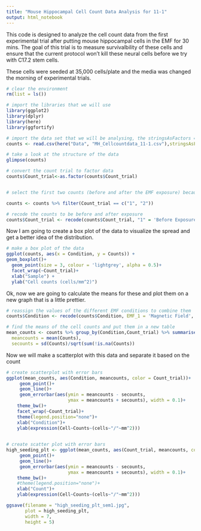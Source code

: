 ```yaml
---
title: "Mouse Hippocampal Cell Count Data Analysis for 11-1"
output: html_notebook
---
```


This code is designed to analyze the cell count data from the first experimental trial after putting mouse hippocampal cells in the EMF for 30 mins.  The goal of this trial is to measure survivalbility of these cells and ensure that the current protocol won't kill these neural cells before we try with C17.2 stem cells.

These cells were seeded at 35,000 cells/plate and the media was changed the morning of experimental trials. 

```r
# clear the environment
rm(list = ls())

# import the libraries that we will use
library(ggplot2)
library(dplyr)
library(here)
library(ggfortify)

```


```r
# import the data set that we will be analysing, the stringsAsFactors = True argument converts categorical data to factors so we can analyse the levels
counts <- read.csv(here("Data", "MH_Cellcountdata_11-1.csv"),stringsAsFactors = TRUE)

# take a look at the structure of the data
glimpse(counts)
```

```r
# convert the count trial to factor data
counts$Count_trial<-as.factor(counts$Count_trial) 


# select the first two counts (before and after the EMF exposure) because the third count is skewed due to the lack of CO2 that the cells were exposed to between the 2nd and 3rd counts

counts <- counts %>% filter(Count_trial == c("1", "2"))

# recode the counts to be before and after exposure
counts$Count_trial <- recode(counts$Count_trial, "1" = 'Before Exposure', "2" = '24 Hours After Exposure')
```

Now I am going to create a box plot of the data to visualize the spread and get a better idea of the distribution.
```r
# make a box plot of the data
ggplot(counts, aes(x = Condition, y = Counts)) +
geom_boxplot()+
  geom_point(size = 3, colour = 'lightgrey', alpha = 0.5)+
  facet_wrap(~Count_trial)+
  xlab("Sample") +
  ylab("Cell counts (cells/mm^2)")
```
Ok, now we are going to calculate the means for these and plot them on a new graph that is a little prettier. 
```r
# reassign the values of the different EMF conditions to combine them
counts$Condition <- recode(counts$Condition, EMF_1 = 'Magnetic Field', EMF_2 = 'Magnetic Field', Control = 'Control')

```


```r
# find the means of the cell counts and put them in a new table
mean_counts <- counts %>% group_by(Condition,Count_trial) %>% summarise(
  meancounts = mean(Counts),
  secounts = sd(Counts)/sqrt(sum(!is.na(Counts))                                                             ))
```
Now we will make a scatterplot with this data and separate it based on the count

```r
# create scatterplot with error bars
ggplot(mean_counts, aes(Condition, meancounts, color = Count_trial))+
     geom_point()+
     geom_line()+
     geom_errorbar(aes(ymin = meancounts - secounts,
                       ymax = meancounts + secounts), width = 0.1)+
    theme_bw()+
    facet_wrap(~Count_trial)+
    theme(legend.position="none")+
    xlab("Condition")+
    ylab(expression(Cell~Counts~(cells~"/"~mm^2)))
         
```

```r
# create scatter plot with error bars
high_seeding_plt <- ggplot(mean_counts, aes(Count_trial, meancounts, color = Condition, group = Condition))+
     geom_point()+
     geom_line()+
     geom_errorbar(aes(ymin = meancounts - secounts,
                       ymax = meancounts + secounts), width = 0.1)+
    theme_bw()+
    #theme(legend.position="none")+
    xlab("Count")+
    ylab(expression(Cell~Counts~(cells~"/"~mm^2)))

ggsave(filename = "high_seeding_plt_sem1.jpg",
       plot = high_seeding_plt,
       width = 7,
       height = 5)
```



